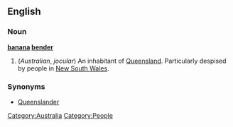 ==English==
===Noun===
'''[[banana]] [[bender]]'''
#(''Australian'', ''jocular'') An inhabitant of [[Queensland]]. Particularly despised by people in [[New South Wales]].
[[Category:Australia]]
[[Category:People]]
===Synonyms===
* [[Queenslander]]